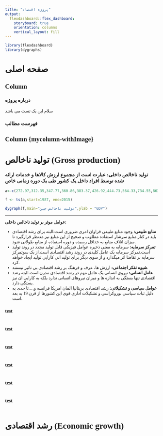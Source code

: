 ```yaml
---
title: "پروژه اقتصاد"
output: 
  flexdashboard::flex_dashboard:
    storyboard: true
    orientation: columns
    vertical_layout: fill
---
```


<style>
  @font-face {
    font-family:'BYekan';/*تعریف یک نام برای فونت*/
    src:url('BYekan.eot');/*اکسپلورر 9 به بعد*/
    src:local('bYekan'),/*بررسی نصب بودن فونت در سیستم کاربر*/
        local('b Yekan'),/*برای برخی از مرورگرها مانند سافاری*/
        url('BYekan.eot?#iefix') format('embedded-opentype'),/*هک برای اکسپلورر 8 و ماقبل*/
        url('BYekan.woff') format('woff'),/*مرورگر های جدید*/
        url('BYekan.ttf') format('truetype'),/*تمام مرورگرها به جزء اکسپلورر*/
        url('BYekan.svg#BYekan') format('svg');/*نسخه های قدیمی سیستم عامل iOS*/
    font-style:normal;
    font-weight:normal;
  }
  body {
    font-family:BYekan;
  }
  @media (min-width: 768px) {
    .navbar-header {
      float: right !important;
      direction: rtl !important;
    }
    .navbar-nav>li {
      float: right !important;
      direction: rtl !important;
    }
    .navbar-left {
      float: right !important;
    }
  }
  .chart-title {
    direction: rtl !important;
    font-size: 18px;
  }
  .fa {
    margin-right: 0px !important;
    margin-left: 7px !important;
  }
  .desktop-layout {
    direction: rtl;
  }
  p {
    font-size: 14px;
  }
  #column-mycolumn-withimage > div > div > div {
    background: url(../asset/images/economy-english.jpg);
    background-size:     cover;
    background-repeat:   no-repeat;
    background-position: center center;
  }
  .storyboard-nav {
    direction: ltr !important;
  }
  .storyboard-nav .sbframelist ul li {
    text-align: right !important;
    direction: rtl !important;
  }
  .dygraphs > div {
    text-align: right !important;
  }
</style>

```r
library(flexdashboard)
library(dygraphs)
```

صفحه اصلی
=====================================
Column {data-width=35%}
-----------------------------------------------------------------------
### **درباره پروژه**

سلام این یک تست می باشد

### فهرست مطالب

Column {mycolumn-withImage} {data-width=65%}
-----------------------------------------------------------------------

###

تولید ناخالص (Gross production) {.storyboard}
===
### **تولید ناخالص داخلی:** عبارت است از مجموع ارزش کالاها و خدمات ارائه شده توسط افراد داخل یک کشور طی یک دوره زمانی خاص

```r
a<-c(272.97,312.35,347.77,360.86,383.37,426.92,444.73,564.33,734.55,863.75,961.6,1029.04,1094,1211.35,1339.4,1470.55,1660.29,1955.35,2285.97,2752.13,3552.18,4598.21,5109.95,6100.62,7572.55,8560.55,9607.22,10482.37,11064.66)

f <- ts(a,start=1987, end=2015)

dygraph(f,main="تولید ناخالص چین",ylab = "GDP")
```
 
***
**عوامل موثر بر تولید ناخالص داخلی:**

* **منابع طبیعی:**  وجود منابع طبیعی فراوان امری ضروری است.البته برای رشد اقتصادی باید در کنار منابع سرشار استفاده مطلوب و صحیح از این منابع نیز مدنظر قرارگیرد تا میزان اتلاف منابع به حداقل رسیده و دوره استفاده از منابع طولانی شود.
* **تمرکز سرمایه:** سرمایه به معنی ذخیره عوامل فیزیکی قابل تولید مجدد در روند تولید است.تمرکز سرمایه یک عامل کلیدی در روند رشد اقتصادی است.از یک سوتمرکز سرمایه بر تقاضا اثر میگذارد و از سوی دیگر برای تولید انی کارایی تولید ایجاد خواهد کرد. 
* **شیوه تفکر اجتماعی:** ارزش ها، عرف و فرهنگ بر رشد اقتصادی بی تاثیر نیستند.
* **عامل انسانی:** نیروی انسانی یک عامل مهم در رشد اقتصادی مدرن است.البته رشد اقتصادی تنها بستگی به اندازه ها و میزان نیروهای انسانی ندارد بلکه به کارایی ان نیز بستگی دارد.
* **عوامل سیاسی و تشکیلاتی:** رشد اقتصادی بریتانیا المان امریکا فرانسه و....تا حدی به دلیل ثبات سیاسی بوروکراسی و تشکیلات اداری قوی این کشورها از قرن 19 به بعد است.

### test
```r

```
### test
```r

```
### test
```r

```
### test
```r

```
### test
```r

```
### test
```r

```

رشد اقتصادی (Economic growth) 
===